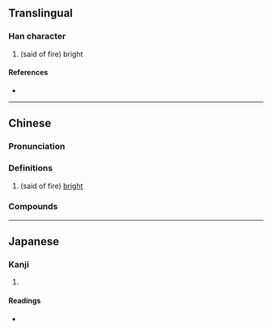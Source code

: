 {{character info}}
==Translingual==

===Han character===
{{Han char|rn=86|rad=火|as=07|sn=11|four=93832|canj=FIAV|ids=⿰火良}}

# (said of fire) bright

====References====
* {{Han ref|kx=0671.280|dkj=19053|dj=1080.190|hdz=32206.030|uh=70FA|ud=28922|bh=D648|bd=54856}}

----

==Chinese==
{{zh-forms}}

===Pronunciation===
{{zh-pron
|m=lǎng
|c=long5
|cat=
}}

===Definitions===
{{zh-hanzi}}

# (said of fire) [[bright]]

===Compounds===
{{zh-der|炳炳烺烺|爣烺}}

----

==Japanese==

===Kanji===
{{ja-kanji|grade=|rs=火07}}

# {{rfdef|ja|sort=火07}}

====Readings====
* {{ja-readings|on=[[こう]] (kō)|kun=[[ひ]] (hi)}}